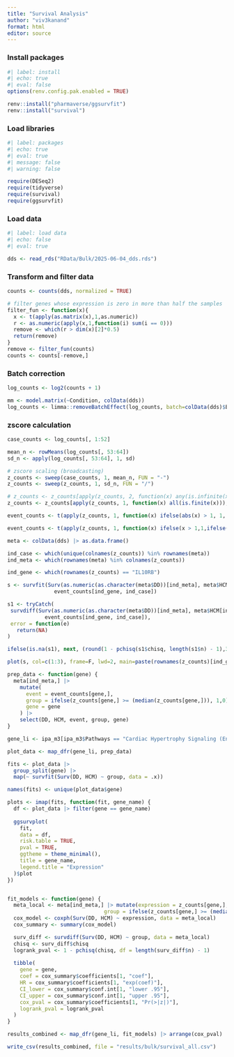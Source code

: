 ```yaml
---
title: "Survival Analysis"
author: "viv3kanand"
format: html
editor: source
---
```


### Install packages

```r
#| label: install
#| echo: true
#| eval: false
options(renv.config.pak.enabled = TRUE)

renv::install("pharmaverse/ggsurvfit")
renv::install("survival")

```

### Load libraries

```r
#| label: packages
#| echo: true
#| eval: true
#| message: false
#| warning: false

require(DESeq2)
require(tidyverse)
require(survival)
require(ggsurvfit)
```

### Load data

```r
#| label: load data
#| echo: false
#| eval: true

dds <- read_rds("RData/Bulk/2025-06-04_dds.rds")
```

### Transform and filter data

```r
counts <- counts(dds, normalized = TRUE)

# filter genes whose expression is zero in more than half the samples
filter_fun <- function(x){
  x <- t(apply(as.matrix(x),1,as.numeric))
  r <- as.numeric(apply(x,1,function(i) sum(i == 0)))
  remove <- which(r > dim(x)[2]*0.5)
  return(remove)
}
remove <- filter_fun(counts)
counts <- counts[-remove,]
```

### Batch correction

```r
log_counts <- log2(counts + 1)

mm <- model.matrix(~Condition, colData(dds))
log_counts <- limma::removeBatchEffect(log_counts, batch=colData(dds)$Batch, design=mm)
```

### zscore calculation

```r
case_counts <- log_counts[, 1:52]

mean_n <- rowMeans(log_counts[, 53:64])
sd_n <- apply(log_counts[, 53:64], 1, sd)

# zscore scaling (broadcasting)
z_counts <- sweep(case_counts, 1, mean_n, FUN = "-")
z_counts <- sweep(z_counts, 1, sd_n, FUN = "/")

# z_counts <- z_counts[apply(z_counts, 2, function(x) any(is.infinite(x))),]
z_counts <- z_counts[apply(z_counts, 1, function(x) all(is.finite(x))), ]
```


```r
event_counts <- t(apply(z_counts, 1, function(x) ifelse(abs(x) > 1, 1, 0)))

event_counts <- t(apply(z_counts, 1, function(x) ifelse(x > 1,1,ifelse(x < -1,2,0))))

```


```r
meta <- colData(dds) |> as.data.frame()
```

```r
ind_case <- which(unique(colnames(z_counts)) %in% rownames(meta))
ind_meta <- which(rownames(meta) %in% colnames(z_counts))

ind_gene <- which(rownames(z_counts) == "IL10RB")

s <- survfit(Surv(as.numeric(as.character(meta$DD))[ind_meta], meta$HCM[ind_meta]) ~ 
               event_counts[ind_gene, ind_case])

s1 <- tryCatch(
 survdiff(Surv(as.numeric(as.character(meta$DD))[ind_meta], meta$HCM[ind_meta]) ~ 
            event_counts[ind_gene, ind_case]), 
 error = function(e)
   return(NA)
)

ifelse(is.na(s1), next, (round(1 - pchisq(s1$chisq, length(s1$n) - 1),3)))[[1]]

plot(s, col=c(1:3), frame=F, lwd=2, main=paste(rownames(z_counts)[ind_gene],sep="\n"))
```


```r
prep_data <- function(gene) {
  meta[ind_meta,] |> 
    mutate(
      event = event_counts[gene,],
      group = ifelse(z_counts[gene,] >= (median(z_counts[gene,])), 1,0),
      gene = gene
    ) |> 
    select(DD, HCM, event, group, gene)
}

gene_li <- ipa_m3[ipa_m3$Pathways == "Cardiac Hypertrophy Signaling (Enhanced)",]$Molecules |> strsplit(",") |> unlist()

plot_data <- map_dfr(gene_li, prep_data)

fits <- plot_data |> 
  group_split(gene) |> 
  map(~ survfit(Surv(DD, HCM) ~ group, data = .x))

names(fits) <- unique(plot_data$gene)

plots <- imap(fits, function(fit, gene_name) {
  df <- plot_data |> filter(gene == gene_name)
  
  ggsurvplot(
    fit,
    data = df,
    risk.table = TRUE,
    pval = TRUE,
    ggtheme = theme_minimal(),
    title = gene_name,
    legend.title = "Expression"
  )$plot
})


fit_models <- function(gene) {
  meta_local <- meta[ind_meta,] |> mutate(expression = z_counts[gene,],
                               group = ifelse(z_counts[gene,] >= (median(z_counts[gene,])), 1,0))
  cox_model <- coxph(Surv(DD, HCM) ~ expression, data = meta_local)
  cox_summary <- summary(cox_model)

  surv_diff <- survdiff(Surv(DD, HCM) ~ group, data = meta_local)
  chisq <- surv_diff$chisq
  logrank_pval <- 1 - pchisq(chisq, df = length(surv_diff$n) - 1)
  
  tibble(
    gene = gene,
    coef = cox_summary$coefficients[1, "coef"],
    HR = cox_summary$coefficients[1, "exp(coef)"],
    CI_lower = cox_summary$conf.int[1, "lower .95"],
    CI_upper = cox_summary$conf.int[1, "upper .95"],
    cox_pval = cox_summary$coefficients[1, "Pr(>|z|)"],
    logrank_pval = logrank_pval
  )
}

results_combined <- map_dfr(gene_li, fit_models) |> arrange(cox_pval)

write_csv(results_combined, file = "results/bulk/survival_all.csv")

```

































